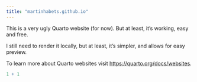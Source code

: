 ```yaml
---
title: "martinhabets.github.io"
---
```


This is a very ugly Quarto website (for now).
But at least, it's working, easy and free.

I still need to render it locally, but at least, it's simpler, and allows for easy preview.

To learn more about Quarto websites visit <https://quarto.org/docs/websites>.

```r
1 + 1
```
